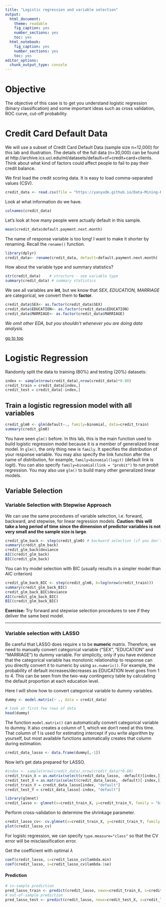 ```yaml
---
title: "Logistic regression and variable selection"
output: 
  html_document: 
    theme: readable
    fig_caption: yes
    number_sections: yes
    toc: yes
  html_notebook: 
    fig_caption: yes
    number_sections: yes
    toc: yes
editor_options: 
  chunk_output_type: console
---
```


# Objective

The objective of this case is to get you understand logistic regression (binary classification) and some important ideas such as cross validation, ROC curve, cut-off probability. 

# Credit Card Default Data

We will use a subset of Credit Card Default Data (sample size n=12,000) for this lab and illustration. The details of the full data (n=30,000) can be found at http://archive.ics.uci.edu/ml/datasets/default+of+credit+card+clients. 
Think about what kind of factors could affect people to fail to pay their credit balance.

We first load the credit scoring data. It is easy to load comma-separated values (CSV). 
```r
credit_data <- read.csv(file = "https://yanyudm.github.io/Data-Mining-R/lecture/data/credit_default.csv", header=T)
```

Look at what information do we have.
```r
colnames(credit_data)
```

Let's look at how many people were actually default in this sample.
```r
mean(credit_data$default.payment.next.month)
```

The name of response variable is too long! I want to make it shorter by renaming. Recall the `rename()` function.
```r
library(dplyr)
credit_data<- rename(credit_data, default=default.payment.next.month)
```

How about the variable type and summary statistics?
```r
str(credit_data)    # structure - see variable type
summary(credit_data) # summary statistics
```

We see all variables are **int**, but we know that *SEX, EDUCATION, MARRIAGE* are categorical, we convert them to **factor**.
```r
credit_data$SEX<- as.factor(credit_data$SEX)
credit_data$EDUCATION<- as.factor(credit_data$EDUCATION)
credit_data$MARRIAGE<- as.factor(credit_data$MARRIAGE)
```

*We omit other EDA, but you shouldn't whenever you are doing data analysis.*

[go to top](#header)


# Logistic Regression

Randomly split the data to training (80%) and testing (20%) datasets:
```r
index <- sample(nrow(credit_data),nrow(credit_data)*0.80)
credit_train = credit_data[index,]
credit_test = credit_data[-index,]
```

## Train a logistic regression model with all variables

```r
credit_glm0 <- glm(default~., family=binomial, data=credit_train)
summary(credit_glm0)
```

You have seen `glm()` before. In this lab, this is the main function used to build logistic regression model because it is a member of generalized linear model. In `glm()`, the only thing new is `family`. It specifies the distribution of your response variable. You may also specify the link function after the name of distribution, for example, `family=binomial(logit)` (default link is logit). You can also specify `family=binomial(link = "probit")` to run probit regression. You may also use `glm()` to build many other generalized linear models.

## Variable Selection 

### Variable Selection with Stepwise Approach
We can use the same procedures of variable selection, i.e. forward, backward, and stepwise, for linear regression models. **Caution: this will take a long period of time since the dimension of predictor variables is not very small and the sample size is large**.
```r
credit_glm_back <- step(credit_glm0) # backward selection (if you don't specify anything)
summary(credit_glm_back)
credit_glm_back$deviance
AIC(credit_glm_back)
BIC(credit_glm_back)
```

You can try model selection with BIC (usually results in a simpler model than AIC criterion)
```r
credit_glm_back_BIC <- step(credit_glm0, k=log(nrow(credit_train))) 
summary(credit_glm_back_BIC)
credit_glm_back_BIC$deviance
AIC(credit_glm_back_BIC)
BIC(credit_glm_back_BIC)
```

**Exercise:** Try forward and stepwise selection procedures to see if they deliver the same best model.

**************************


### Variable selection with LASSO

Be careful that LASSO does require x to be **numeric** matrix. Therefore, we need to manually convert categorical variable ("SEX", "EDUCATION" and "MARRIAGE") to dummy variable. For simplicity, only if you have evidence that the categorical variable has monotonic relationship to response can you directly convert it to numeric by using `as.numeric()`. For example, the probability of default increases/decreases as EDUCATION level goes from 1 to 4. This can be seen from the two-way contingency table by calculating the default proportion at each education level. 

Here I will show how to convert categorical variable to dummy variables.

```r
dummy <- model.matrix(~ ., data = credit_data)
```
```r
# look at first few rows of data
head(dummy)
```

The function `model.matrix()` can automatically convert categorical variable to dummy. It also creates a column of 1, which we don't need at this time. That column of 1 is used for estimating intercept if you write algorithm by yourself, but most available functions automatically creates that column during estimation. 

```r
credit_data_lasso <- data.frame(dummy[,-1])
```

Now let's get data prepared for LASSO.
```r
#index <- sample(nrow(credit_data),nrow(credit_data)*0.80)
credit_train_X = as.matrix(select(credit_data_lasso, -default)[index,])
credit_test_X = as.matrix(select(credit_data_lasso, -default)[-index,])
credit_train_Y = credit_data_lasso[index, "default"]
credit_test_Y = credit_data_lasso[-index, "default"]
```


```r
library(glmnet)
credit_lasso <- glmnet(x=credit_train_X, y=credit_train_Y, family = "binomial")
```

Perform cross-validation to determine the shrinkage parameter.
```r
credit_lasso_cv<- cv.glmnet(x=credit_train_X, y=credit_train_Y, family = "binomial", type.measure = "class")
plot(credit_lasso_cv)
```

For logistc regression, we can specify `type.measure="class"` so that the CV error will be misclassification error.

Get the coefficient with optimal $\lambda$
```r
coef(credit_lasso, s=credit_lasso_cv$lambda.min)
coef(credit_lasso, s=credit_lasso_cv$lambda.1se)
```

#### Prediction
```r
# in-sample prediction
pred_lasso_train <- predict(credit_lasso, newx=credit_train_X, s=credit_lasso_cv$lambda.1se, type = "response")
# out-of-sample prediction
pred_lasso_test <- predict(credit_lasso, newx=credit_test_X, s=credit_lasso_cv$lambda.1se, type = "response")
```

